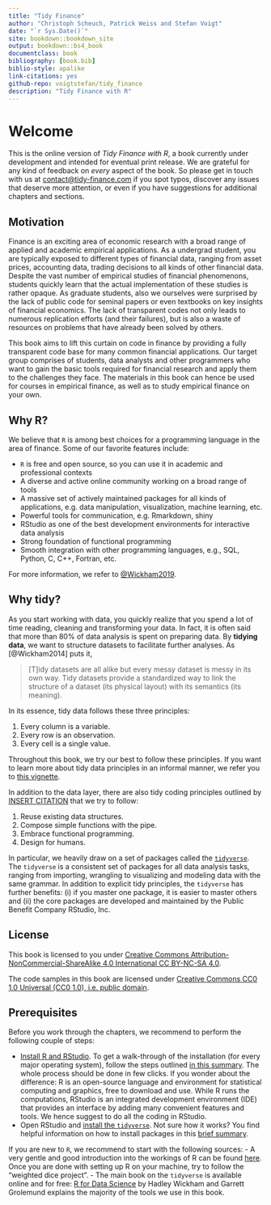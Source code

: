 ```yaml
--- 
title: "Tidy Finance"
author: "Christoph Scheuch, Patrick Weiss and Stefan Voigt"
date: "`r Sys.Date()`"
site: bookdown::bookdown_site
output: bookdown::bs4_book
documentclass: book
bibliography: [book.bib]
biblio-style: apalike
link-citations: yes
github-repo: voigtstefan/tidy_finance
description: "Tidy Finance with R"
---
```


# Welcome

This is the online version of *Tidy Finance with R*, a book currently under development and intended for eventual print release. We are grateful for any kind of feedback on *every* aspect of the book. So please get in touch with us at [contact@tidy-finance.com](mailto:contact@tidy-finance.org) if you spot typos, discover any issues that deserve more attention, or even if you have suggestions for additional chapters and sections. 

## Motivation

Finance is an exciting area of economic research with a broad range of applied and academic empirical applications. As a undergrad student, you are typically exposed to different types of financial data, ranging from asset prices, accounting data, trading decisions to all kinds of other financial data. Despite the vast number of empirical studies of financial phenomenons, students quickly learn that the actual implementation of these studies is rather opaque. As graduate students, also we ourselves were surprised by the lack of public code for seminal papers or even textbooks on key insights of financial economics. The lack of transparent codes not only leads to numerous replication efforts (and their failures), but is also a waste of resources on problems that have already been solved by others. 

This book aims to lift this curtain on code in finance by providing a fully transparent code base for many common financial applications. Our target group comprises of students, data analysts and other programmers who want to gain the basic tools required for financial research and apply them to the challenges they face. The materials in this book can hence be used for courses in empirical finance, as well as to study empirical finance on your own. 

## Why R?

We believe that `R` is among best choices for a programming language in the area of finance. Some of our favorite features include:

- `R` is free and open source, so you can use it in academic and professional contexts
- A diverse and active online community working on a broad range of tools
- A massive set of actively maintained packages for all kinds of applications, e.g. data manipulation, visualization, machine learning, etc.
- Powerful tools for communication, e.g. Rmarkdown, shiny
- RStudio as one of the best development environments for interactive data analysis
- Strong foundation of functional programming
- Smooth integration with other programming languages, e.g., SQL, Python, C, C++, Fortran, etc.

For more information, we refer to  [@Wickham2019](https://adv-r.hadley.nz/introduction.html).

## Why tidy?

As you start working with data, you quickly realize that you spend a lot of time reading, cleaning and transforming your data. In fact, it is often said that more than 80% of data analysis is spent on preparing data. By **tidying data**, we want to structure datasets to facilitate further analyses. As [@Wickham2014] puts it, 

>[T]idy datasets are all alike but every messy dataset is messy in its own way. Tidy datasets provide a standardized way to link the structure of a dataset (its physical layout) with its semantics (its meaning). 

In its essence, tidy data follows these three principles:

1. Every column is a variable.
2. Every row is an observation.
3. Every cell is a single value.

Throughout this book, we try our best to follow these principles. If you want to learn more about tidy data principles in an informal manner, we refer you to [this vignette](https://cran.r-project.org/web/packages/tidyr/vignettes/tidy-data.html).

In addition to the data layer, there are also tidy coding principles outlined by [INSERT CITATION](https://tidyverse.tidyverse.org/articles/manifesto.html) that we try to follow: 

1. Reuse existing data structures.
2. Compose simple functions with the pipe.
3. Embrace functional programming.
4. Design for humans.

In particular, we heavily draw on a set of packages called the [`tidyverse`](https://tidyverse.tidyverse.org/index.html). The `tidyverse` is a consistent set of packages for all data analysis tasks, ranging from importing, wrangling to visualizing and modeling data with the same grammar. In addition to explicit tidy principles, the `tidyverse` has further benefits: (i) if you master one package, it is easier to master others and (ii) the core packages are developed and maintained by the Public Benefit Company RStudio, Inc. 

## License

This book is licensed to you under [Creative Commons Attribution-NonCommercial-ShareAlike 4.0 International CC BY-NC-SA 4.0](https://creativecommons.org/licenses/by-nc-sa/4.0/).

The code samples in this book are licensed under [Creative Commons CC0 1.0 Universal (CC0 1.0), i.e. public domain](https://creativecommons.org/publicdomain/zero/1.0/).

## Prerequisites

Before you work through the chapters, we recommend to perform the following couple of steps:

- [Install R and RStudio](https://rstudio-education.github.io/hopr/starting.html#starting). To get a walk-through of the installation (for every major operating system), follow the steps outlined [in this summary](https://rstudio-education.github.io/hopr/starting.html#starthng). The whole process should be done in few clicks. If you wonder about the difference: R is an open-source language and environment for statistical computing and graphics, free to download and use. While R runs the computations, RStudio is an integrated development environment (IDE) that provides an interface by adding many convenient features and tools. We hence suggest to do all the coding in RStudio.
- Open RStudio and [install the `tidyverse`](https://tidyverse.tidyverse.org/). Not sure how it works? You find helpful information on how to install packages in this [brief summary](https://rstudio-education.github.io/hopr/packages2.html). 

If you are new to `R`, we recommend to start with the following sources:
- A very gentle and good introduction into the workings of R can be found [here](https://rstudio-education.github.io/hopr/project-1-weighted-dice.html). Once you are done with setting up R on your machine, try to follow the "weighted dice project".
- The main book on the `tidyverse` is available online and for free: [R for Data Science](https://r4ds.had.co.nz/introduction.html) by Hadley Wickham and Garrett Grolemund explains the majority of the tools we use in this book. 
